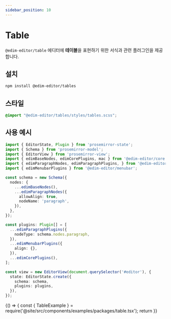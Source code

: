 ```yaml
---
sidebar_position: 10
---
```


# Table 

`@edim-editor/table` 에디터에 **테이블**을 표현하기 위한 서식과 관련 플러그인을 제공합니다.

## 설치

```bash
npm install @edim-editor/tables
```

## 스타일

```css title="src/index.scss"
@import "@edim-editor/tables/styles/tables.scss";
```

## 사용 예시

```typescript title="src/index.ts"
import { EditorState, Plugin } from 'prosemirror-state';
import { Schema } from 'prosemirror-model';
import { EditorView } from 'prosemirror-view';
import { edimBaseNodes, edimCorePlugins, mac } from '@edim-editor/core';
import { edimParagraphNodes, edimParagraphPlugins, } from '@edim-editor/paragraph';
import { edimMenubarPlugins } from '@edim-editor/menubar';

const schema = new Schema({
  nodes: {
    ...edimBaseNodes(),
    ...edimParagraphNodes({
      allowAlign: true,
      nodeName: 'paragraph',
    }),
  },
});

const plugins: Plugin[] = [
  ...edimParagraphPlugins({
    nodeType: schema.nodes.paragraph,
  }),
  ...edimMenubarPlugins({
    align: {},
  }),
  ...edimCorePlugins(),
];

const view = new EditorView(document.querySelector('#editor'), {
  state: EditorState.create({
    schema: schema,
    plugins: plugins,
  }),
});
```

<BrowserOnly>
  {() => {
    const { TableExample } = require('@site/src/components/examples/packages/table.tsx');
    return <TableExample />
  }}
</BrowserOnly>

